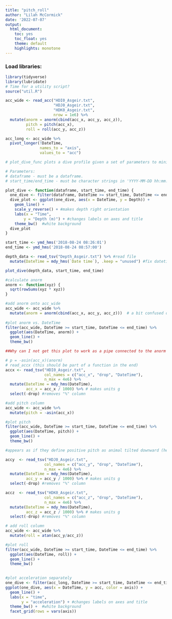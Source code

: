 ```yaml
---
title: "pitch_roll"
author: "Lilah McCormick"
date: '2022-07-07'
output: 
  html_document:
    toc: yes
    toc_float: yes 
    theme: default 
    highlights: monotone
---
```

### Load libraries: 
```r
library(tidyverse)
library(lubridate)
# Time for a utility script?
source("util.R")
```
 
```r
acc_wide <- read_acc("HDI0_Asgeir.txt", 
                     "HDJ0_Asgeir.txt", 
                     "HDK0_Asgeir.txt", 
                     nrow = 1e6) %>% 
  mutate(anorm = anorm(cbind(acc_x, acc_y, acc_z)),
         pitch = pitch(acc_x),
         roll = roll(acc_y, acc_z))

```

```r
acc_long <- acc_wide %>% 
  pivot_longer(!DateTime, 
               names_to = "axis", 
               values_to = "acc")
```

```r
# plot_dive_func plots a dive profile given a set of parameters to minimize repetition of code when plotting dive profiles at multiple timescales.

# Parameters: 
# dataframe - must be a dataframe. 
# start_time/end_time - must be character strings in 'YYYY-MM-DD hh:mm:ss' format.

plot_dive <- function(dataframe, start_time, end_time) {
  one_dive <- filter(dataframe, DateTime >= start_time, DateTime <= end_time)
  dive_plot <- ggplot(one_dive, aes(x = DateTime, y = Depth)) +
    geom_line() +
    scale_y_reverse() + #makes depth right orientation 
    labs(x = "Time",
        y = "Depth (m)") + #changes labels on axes and title 
    theme_bw()  #white background
  dive_plot
}
```

```r
start_time <- ymd_hms('2018-08-24 08:26:01')
end_time <- ymd_hms('2018-08-24 08:57:00')

depth_data <- read_tsv("Depth_Asgeir.txt") %>% #read file 
  mutate(DateTime = mdy_hms(`Date time`), .keep = "unused") #fix datetime

plot_dive(depth_data, start_time, end_time)
```


```r
#calculate anorm
anorm <- function(xyz) {
  sqrt(rowSums(xyz * xyz))
}

#add anorm onto acc_wide
acc_wide <- acc_wide %>% 
  mutate(anorm = anorm(cbind(acc_x, acc_y, acc_z)))  # a bit confused on what this does still 
  
#plot anorm vs. DateTime
filter(acc_wide, DateTime >= start_time, DateTime <= end_time) %>% 
  ggplot(aes(DateTime, anorm)) +
  geom_line() +
  theme_bw()

##Why can I not get this plot to work as a pipe connected to the anorm mutate function


```

```r
# p = -asin(acc_x)(anorm)
# read_accx (this should be part of a function in the end)
accx <- read_tsv("HDI0_Asgeir.txt", 
                 col_names = c("acc_x", "drop", "DateTime"), 
                 n_max = 4e6) %>% 
  mutate(DateTime = mdy_hms(DateTime), 
         acc_x = acc_x / 1000) %>% # makes units g
  select(-drop) #removes "%" column 

#add pitch column 
acc_wide <- acc_wide %>% 
  mutate(pitch = -asin(acc_x)) 

#plot pitch 
filter(acc_wide, DateTime >= start_time, DateTime <= end_time) %>% 
  ggplot(aes(DateTime, pitch)) +
  geom_line() +
  theme_bw()

#appears as if they define positive pitch as animal tilted downward (head-first). 
```

```r
accy  <- read_tsv("HDJ0_Asgeir.txt", 
                 col_names = c("acc_y", "drop", "DateTime"), 
                 n_max = 4e6) %>% 
  mutate(DateTime = mdy_hms(DateTime), 
         acc_y = acc_y / 1000) %>% # makes units g
  select(-drop) #removes "%" column 

accz  <- read_tsv("HDK0_Asgeir.txt", 
                 col_names = c("acc_z", "drop", "DateTime"), 
                 n_max = 4e6) %>% 
  mutate(DateTime = mdy_hms(DateTime), 
         acc_z = acc_z / 1000) %>% # makes units g
  select(-drop) #removes "%" column 

# add roll column 
acc_wide <- acc_wide %>% 
  mutate(roll = atan(acc_y/acc_z))  

#plot roll
filter(acc_wide, DateTime >= start_time, DateTime <= end_time) %>% 
  ggplot(aes(DateTime, roll)) +
  geom_line() +
  theme_bw()
  
```


```r
#plot acceleration separately 
one_dive <- filter(acc_long, DateTime >= start_time, DateTime <= end_time)
ggplot(one_dive, aes(x = DateTime, y = acc, color = axis)) +
  geom_line() +
  labs(x = "time",
       y = "acceleration") + #changes labels on axes and title 
  theme_bw() +  #white background
  facet_grid(rows = vars(axis))

```


